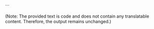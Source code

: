 
<Swagger url='/swagger/node.json' />
``` 

(Note: The provided text is code and does not contain any translatable content. Therefore, the output remains unchanged.)

